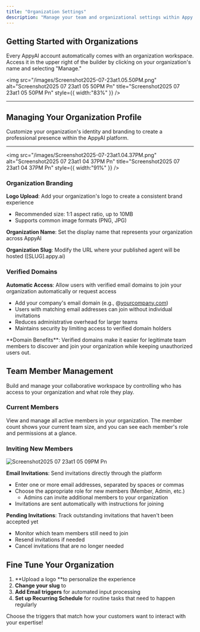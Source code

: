 ```yaml
---
title: "Organization Settings"
description: "Manage your team and organizational settings within Appy.AI. Whether you're working solo or building with others, your organization settings give you complete control over members, branding, and access for those who will build and monitor your agents."
---
```


## Getting Started with Organizations

Every AppyAI account automatically comes with an organization workspace. Access it in the upper right of the builder by clicking on your organization's name and selecting "Manage."

<img
  src="/images/Screenshot2025-07-23at1.05.50PM.png"
  alt="Screenshot2025 07 23at1 05 50PM Pn"
  title="Screenshot2025 07 23at1 05 50PM Pn"
  style={{ width:"83%" }}
/>

---

## Managing Your Organization Profile

Customize your organization's identity and branding to create a professional presence within the AppyAI platform.

---

<img
  src="/images/Screenshot2025-07-23at1.04.37PM.png"
  alt="Screenshot2025 07 23at1 04 37PM Pn"
  title="Screenshot2025 07 23at1 04 37PM Pn"
  style={{ width:"91%" }}
/>

### Organization Branding

**Logo Upload**: Add your organization's logo to create a consistent brand experience

- Recommended size: 1:1 aspect ratio, up to 10MB
- Supports common image formats (PNG, JPG)

**Organization Name**: Set the display name that represents your organization across AppyAI

**Organization Slug**: Modify the URL where your published agent will be hosted ([SLUG].appy.ai)

### Verified Domains

**Automatic Access**: Allow users with verified email domains to join your organization automatically or request access

- Add your company's email domain (e.g., @[yourcompany.com](http://yourcompany.com))
- Users with matching email addresses can join without individual invitations
- Reduces administrative overhead for larger teams
- Maintains security by limiting access to verified domain holders

<Tip>
  **Domain Benefits**: Verified domains make it easier for legitimate team members to discover and join your organization while keeping unauthorized users out.
</Tip>

## Team Member Management

Build and manage your collaborative workspace by controlling who has access to your organization and what role they play.

### Current Members

View and manage all active members in your organization. The member count shows your current team size, and you can see each member's role and permissions at a glance.

### Inviting New Members

![Screenshot2025 07 23at1 05 09PM Pn](/images/Screenshot2025-07-23at1.05.09PM.png)

**Email Invitations**: Send invitations directly through the platform

- Enter one or more email addresses, separated by spaces or commas
- Choose the appropriate role for new members (Member, Admin, etc.)
  - Admins can invite additional members to your organization
- Invitations are sent automatically with instructions for joining

**Pending Invitations**: Track outstanding invitations that haven't been accepted yet

- Monitor which team members still need to join
- Resend invitations if needed
- Cancel invitations that are no longer needed

## Fine Tune Your Organization

1. **Upload a logo **to personalize the experience
2. **Change your slug** to 
3. **Add Email triggers** for automated input processing
4. **Set up Recurring Schedule** for routine tasks that need to happen regularly

Choose the triggers that match how your customers want to interact with your expertise\!